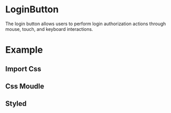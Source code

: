 

<Meta of={LoginButtonStories} />

# LoginButton

The login button allows users to perform login authorization actions through mouse, touch, and keyboard interactions.

<ArgTypes of={LoginButtonStories} />

# Example

## Import Css

<Canvas of={LoginButtonExampleStories.LoginButtonImportCss} />

## Css Moudle

<Canvas of={LoginButtonExampleStories.LoginButtonCssModule} />

## Styled

<Canvas of={LoginButtonExampleStories.LoginButtonStyled} />
